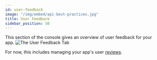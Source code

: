 ```yaml
---
id: user-feedback
image: "/img/embed/api-best-practices.jpg"
title: User Feedback
sidebar_position: 50
---
```


This section of the console gives an overview of user feedback for your app.
![The User Feedback Tab](/assets/tools/developers-console/all-applications/user-feedback/index.jpg)

For now, this includes managing your app's user [reviews](user-feedback/reviews).